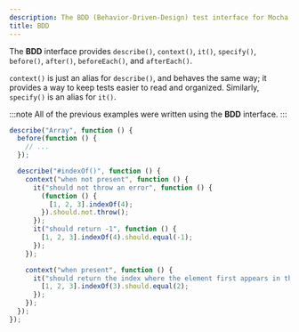 ```yaml
---
description: The BDD (Behavior-Driven-Design) test interface for Mocha.
title: BDD
---
```


The **BDD** interface provides `describe()`, `context()`, `it()`, `specify()`, `before()`, `after()`, `beforeEach()`, and `afterEach()`.

`context()` is just an alias for `describe()`, and behaves the same way; it provides a way to keep tests easier to read and organized.
Similarly, `specify()` is an alias for `it()`.

:::note
All of the previous examples were written using the **BDD** interface.
:::

```js
describe("Array", function () {
  before(function () {
    // ...
  });

  describe("#indexOf()", function () {
    context("when not present", function () {
      it("should not throw an error", function () {
        (function () {
          [1, 2, 3].indexOf(4);
        }).should.not.throw();
      });
      it("should return -1", function () {
        [1, 2, 3].indexOf(4).should.equal(-1);
      });
    });

    context("when present", function () {
      it("should return the index where the element first appears in the array", function () {
        [1, 2, 3].indexOf(3).should.equal(2);
      });
    });
  });
});
```
